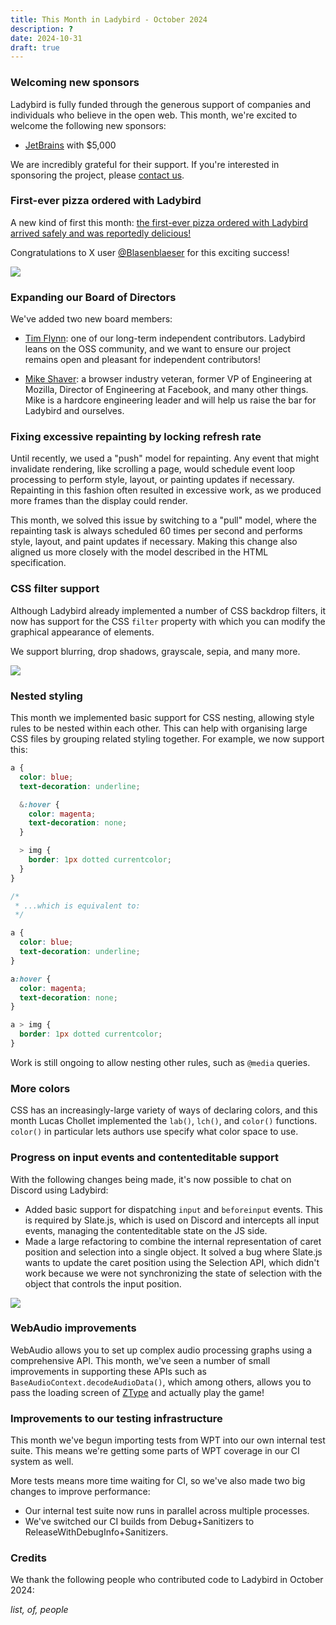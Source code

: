 ```yaml
---
title: This Month in Ladybird - October 2024
description: ?
date: 2024-10-31
draft: true
---
```


### Welcoming new sponsors

Ladybird is fully funded through the generous support of companies and individuals who believe in the open web. This month, we're excited to welcome the following new sponsors:

- [JetBrains](https://www.jetbrains.com) with $5,000

We are incredibly grateful for their support. If you're interested in sponsoring the project, please [contact us](mailto:contact@ladybird.org).

### First-ever pizza ordered with Ladybird

A new kind of first this month: [the first-ever pizza ordered with Ladybird arrived safely and was reportedly delicious!](https://x.com/awesomekling/status/1846607417343463524)

Congratulations to X user [@Blasenblaeser](https://x.com/Blasenblaeser) for this exciting success!

![](/assets/img/newsletter-oct-2024-pizza.png)

### Expanding our Board of Directors

We've added two new board members:

- [Tim Flynn](https://ladybird.org/posts/tim-flynn-joins-board/): one of our long-term independent contributors. Ladybird leans on the OSS community, and we want to ensure our project remains open and pleasant for independent contributors!

- [Mike Shaver](https://ladybird.org/posts/mike-shaver-joins-board/): a browser industry veteran, former VP of Engineering at Mozilla, Director of Engineering at Facebook, and many other things. Mike is a hardcore engineering leader and will help us raise the bar for Ladybird and ourselves.

### Fixing excessive repainting by locking refresh rate

Until recently, we used a "push" model for repainting. Any event that might invalidate rendering, like scrolling a page, would schedule event loop processing to perform style, layout, or painting updates if necessary. Repainting in this fashion often resulted in excessive work, as we produced more frames than the display could render.

This month, we solved this issue by switching to a "pull" model, where the repainting task is always scheduled 60 times per second and performs style, layout, and paint updates if necessary. Making this change also aligned us more closely with the model described in the HTML specification.

### CSS filter support

Although Ladybird already implemented a number of CSS backdrop filters, it now has support for the CSS `filter` property
with which you can modify the graphical appearance of elements.

We support blurring, drop shadows, grayscale, sepia, and many more.

![](/assets/img/newsletter-oct-2024-css-filter.png)

### Nested styling

This month we implemented basic support for CSS nesting, allowing style rules to be nested within each other.
This can help with organising large CSS files by grouping related styling together.
For example, we now support this:

```css
a {
  color: blue;
  text-decoration: underline;

  &:hover {
    color: magenta;
    text-decoration: none;
  }

  > img {
    border: 1px dotted currentcolor;
  }
}

/*
 * ...which is equivalent to:
 */

a {
  color: blue;
  text-decoration: underline;
}

a:hover {
  color: magenta;
  text-decoration: none;
}

a > img {
  border: 1px dotted currentcolor;
}
```

Work is still ongoing to allow nesting other rules, such as `@media` queries.

### More colors

CSS has an increasingly-large variety of ways of declaring colors, and this month Lucas Chollet implemented the
`lab()`, `lch()`, and `color()` functions. `color()` in particular lets authors use specify what color space to use.

### Progress on input events and contenteditable support

With the following changes being made, it's now possible to chat on Discord using Ladybird:

- Added basic support for dispatching `input` and `beforeinput` events. This is required by Slate.js, which is used on Discord and intercepts all input events, managing the contenteditable state on the JS side.
- Made a large refactoring to combine the internal representation of caret position and selection into a single object. It solved a bug where Slate.js wants to update the caret position using the Selection API, which didn't work because we were not synchronizing the state of selection with the object that controls the input position.

![](/assets/img/newsletter-oct-2024-chat-on-discord.gif)

### WebAudio improvements

WebAudio allows you to set up complex audio processing graphs using a comprehensive API. This month, we've seen a number
of small improvements in supporting these APIs such as `BaseAudioContext.decodeAudioData()`, which among others, allows
you to pass the loading screen of [ZType](https://zty.pe/) and actually play the game!

### Improvements to our testing infrastructure

This month we've begun importing tests from WPT into our own internal test suite. This means we're getting some parts of WPT coverage in our CI system as well.

More tests means more time waiting for CI, so we've also made two big changes to improve performance:

- Our internal test suite now runs in parallel across multiple processes.
- We've switched our CI builds from Debug+Sanitizers to ReleaseWithDebugInfo+Sanitizers.

### Credits

We thank the following people who contributed code to Ladybird in October 2024:

_list, of, people_
